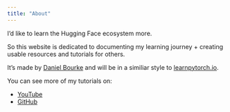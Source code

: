 ```yaml
---
title: "About"
---
```


I'd like to learn the Hugging Face ecosystem more.

So this website is dedicated to documenting my learning journey + creating usable resources and tutorials for others.

It's made by [Daniel Bourke](https://www.mrdbourke.com) and will be in a similiar style to [learnpytorch.io](https://www.learnpytorch.io).

You can see more of my tutorials on:

* [YouTube](https://www.youtube.com/channel/UCr8O8l5cCX85Oem1d18EezQ)
* [GitHub](https://www.github.com/mrdbourke)

